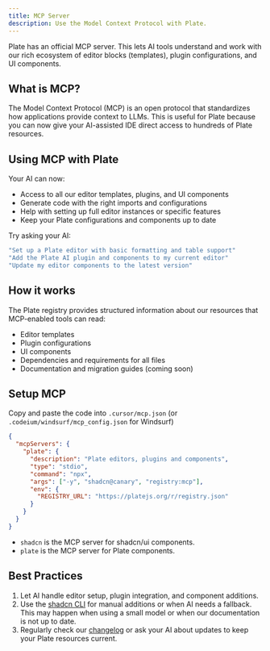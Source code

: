 ```yaml
---
title: MCP Server
description: Use the Model Context Protocol with Plate.
---
```


Plate has an official MCP server. This lets AI tools understand and work with our rich ecosystem of editor blocks (templates), plugin configurations, and UI components.

## What is MCP?

The Model Context Protocol (MCP) is an open protocol that standardizes how applications provide context to LLMs. This is useful for Plate because you can now give your AI-assisted IDE direct access to hundreds of Plate resources.

## Using MCP with Plate

Your AI can now:

- Access to all our editor templates, plugins, and UI components
- Generate code with the right imports and configurations
- Help with setting up full editor instances or specific features
- Keep your Plate configurations and components up to date

Try asking your AI:

```bash
"Set up a Plate editor with basic formatting and table support"
"Add the Plate AI plugin and components to my current editor"
"Update my editor components to the latest version"
```

## How it works

The Plate registry provides structured information about our resources that MCP-enabled tools can read:

- Editor templates
- Plugin configurations
- UI components
- Dependencies and requirements for all files
- Documentation and migration guides (coming soon)

## Setup MCP

Copy and paste the code into `.cursor/mcp.json` (or `.codeium/windsurf/mcp_config.json` for Windsurf)

```json
{
  "mcpServers": {
    "plate": {
      "description": "Plate editors, plugins and components",
      "type": "stdio",
      "command": "npx",
      "args": ["-y", "shadcn@canary", "registry:mcp"],
      "env": {
        "REGISTRY_URL": "https://platejs.org/r/registry.json"
      }
    }
  }
}
```

- `shadcn` is the MCP server for shadcn/ui components.
- `plate` is the MCP server for Plate components.

## Best Practices

1.  Let AI handle editor setup, plugin integration, and component additions.
2.  Use the [shadcn CLI](/docs/components/cli) for manual additions or when AI needs a fallback. This may happen when using a small model or when our documentation is not up to date.
3.  Regularly check our [changelog](/docs/components/changelog) or ask your AI about updates to keep your Plate resources current.
